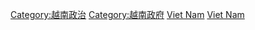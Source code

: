 {{Commonscat|Diplomats of Vietnam}}

[[Category:越南政治|Category:越南政治]]
[[Category:越南政府|Category:越南政府]]
[[Category:亚洲各国外交|Viet Nam]]
[[Category:东南亚外交|Viet Nam]]